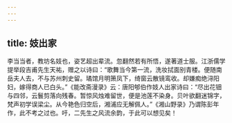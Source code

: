 ```yaml
---
---
---
```

title: 妓出家
---




李当当者，教坊名妓也，姿艺超出辈流。忽翻然若有所悟，遂著道士服。江浙儒学提举段吉甫先生天祐，赠之以诗曰：“歌舞当今第一流，洗妆拭面别青楼。便随南岳夫人去，不与苏州刺史留。璚馆月明箫凤下，绮窗云散镜鸾收。却嫌痴绝浔阳妇，嫁得商人已白头。”《能改斋漫录》云：唐阳郇伯作妓人出家诗曰：“尽出花钿与四邻，云鬟剪落向残春。暂惊风烛难留世，便是池莲不染身。贝叶欲翻迷锦字，梵声初学误梁尘。从今艳色归空后，湘浦应无解佩人。”《湘山野录》乃谓陈彭年作，此不考之过也。吁，二先生之风流余韵，于此可以想见矣！